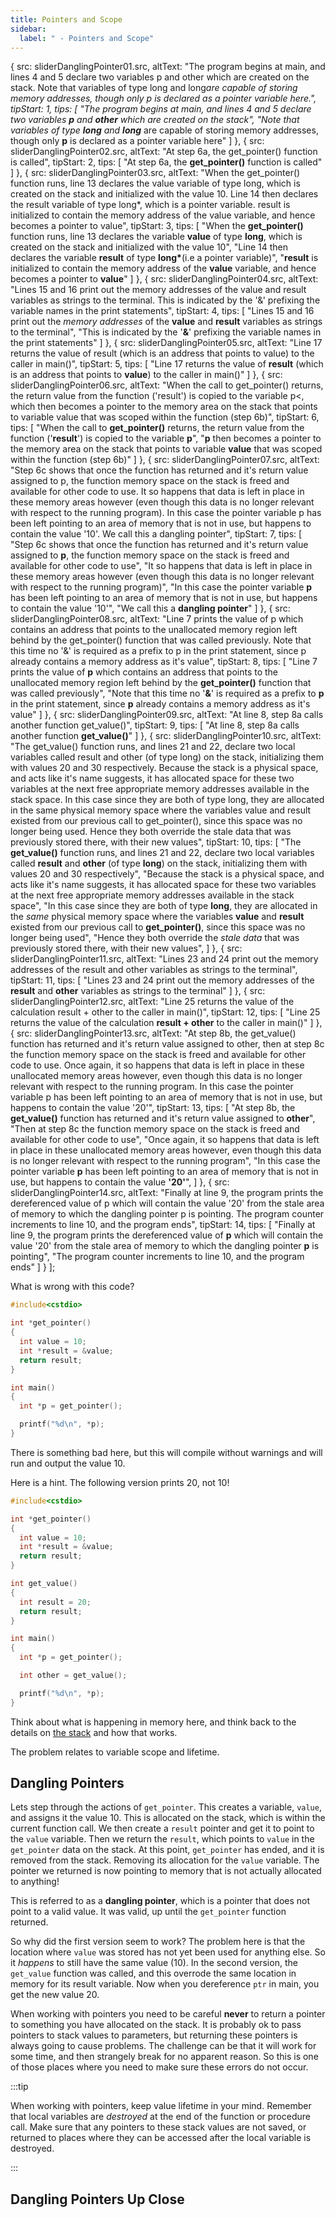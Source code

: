 ```yaml
---
title: Pointers and Scope
sidebar:
  label: " - Pointers and Scope"
---
```





  {
    src: sliderDanglingPointer01.src,
    altText: "The program begins at main, and lines 4 and 5 declare two variables p and other which are created on the stack. Note that variables of type long and long*are capable of storing memory addresses, though only p is declared as a pointer variable here.",
    tipStart: 1,
    tips: [
      "The program begins at main, and lines 4 and 5 declare two variables <strong>p</strong> and <strong>other</strong> which are created on the stack",
      "Note that variables of type <strong>long</strong> and <strong>long*</strong> are capable of storing memory addresses, though only <strong>p</strong> is declared as a pointer variable here"
    ]
  },
  {
    src: sliderDanglingPointer02.src,
    altText: "At step 6a, the get_pointer() function is called",
    tipStart: 2,
    tips: [
      "At step 6a, the <strong>get_pointer()</strong> function is called"
    ]
  },
  {
    src: sliderDanglingPointer03.src,
    altText: "When the get_pointer() function runs, line 13 declares the value variable of type long, which is created on the stack and initialized with the value 10. Line 14 then declares the result variable of type long*, which is a pointer variable. result is initialized to contain the memory address of the value variable, and hence becomes a pointer to value",
    tipStart: 3,
    tips: [
      "When the <strong>get_pointer()</strong> function runs, line 13 declares the variable <strong>value</strong> of type <strong>long</strong>, which is created on the stack and initialized with the value 10",
      "Line 14 then declares the variable <strong>result</strong> of type <strong>long*</strong>(i.e a pointer variable)",
      "<strong>result</strong> is initialized to contain the memory address of the <strong>value</strong> variable, and hence becomes a pointer to <strong>value</strong>"
    ]
  },
  {
    src: sliderDanglingPointer04.src,
    altText: "Lines 15 and 16 print out the memory addresses of the value and result variables as strings to the terminal. This is indicated by the '&' prefixing the variable names in the print statements",
    tipStart: 4,
    tips: [
      "Lines 15 and 16 print out the <em>memory addresses</em> of the <strong>value</strong> and <strong>result</strong> variables as strings to the terminal",
      "This is indicated by the '<strong>&</strong>' prefixing the variable names in the print statements"
    ]
  },
  {
    src: sliderDanglingPointer05.src,
    altText: "Line 17 returns the value of result (which is an address that points to value) to the caller in main()",
    tipStart: 5,
    tips: [
      "Line 17 returns the value of <strong>result</strong> (which is an address that points to <strong>value</strong>) to the caller in main()"
    ]
  },
  {
    src: sliderDanglingPointer06.src,
    altText: "When the call to get_pointer() returns, the return value from the function ('result') is copied to the variable p<, which then becomes a pointer to the memory area on the stack that points to variable value that was scoped within the function (step 6b)",
    tipStart: 6,
    tips: [
      "When the call to <strong>get_pointer()</strong> returns, the return value from the function ('<strong>result</strong>') is copied to the variable <strong>p</strong>",
      "<strong>p</strong> then becomes a pointer to the memory area on the stack that points to variable <strong>value</strong> that was scoped within the function (step 6b)"
    ]
  },
  {
    src: sliderDanglingPointer07.src,
    altText: "Step 6c shows that once the function has returned and it's return value assigned to p, the function memory space on the stack is freed and available for other code to use. It so happens that data is left in place in these memory areas however (even though this data is no longer relevant with respect to the running program). In this case the pointer variable p has been left pointing to an area of memory that is not in use, but happens to contain the value '10'. We call this a dangling pointer",
    tipStart: 7,
    tips: [
      "Step 6c shows that once the function has returned and it's return value assigned to <strong>p</strong>, the function memory space on the stack is freed and available for other code to use",
      "It so happens that data is left in place in these memory areas however (even though this data is no longer relevant with respect to the running program)",
      "In this case the pointer variable <strong>p</strong> has been left pointing to an area of memory that is not in use, but happens to contain the value '10'",
      "We call this a <strong>dangling pointer</strong>"
    ]
  },
  {
    src: sliderDanglingPointer08.src,
    altText: "Line 7 prints the value of p which contains an address that points to the unallocated memory region left behind by the get_pointer() function that was called previously. Note that this time no '&' is required as a prefix to p in the print statement, since p already contains a memory address as it's value",
    tipStart: 8,
    tips: [
      "Line 7 prints the value of <strong>p</strong> which contains an address that points to the unallocated memory region left behind by the <strong>get_pointer()</strong> function that was called previously",
      "Note that this time no '<strong>&</strong>' is required as a prefix to <strong>p</strong> in the print statement, since <strong>p</strong> already contains a memory address as it's value"
    ]
  },
  {
    src: sliderDanglingPointer09.src,
    altText: "At line 8, step 8a calls another function get_value()",
    tipStart: 9,
    tips: [
      "At line 8, step 8a calls another function <strong>get_value()</strong>"
    ]
  },
  {
    src: sliderDanglingPointer10.src,
    altText: "The get_value() function runs, and lines 21 and 22, declare two local variables called result and other (of type long) on the stack, initializing them with values 20 and 30 respectively. Because the stack is a physical space, and acts like it's name suggests, it has allocated space for these two variables at the next free appropriate memory addresses available in the stack space. In this case since they are both of type long, they are allocated in the same physical memory space where the variables value and result existed from our previous call to get_pointer(), since this space was no longer being used. Hence they both override the stale data that was previously stored there, with their new values",
    tipStart: 10,
    tips: [
      "The <strong>get_value()</strong> function runs, and lines 21 and 22, declare two local variables called <strong>result</strong> and <strong>other</strong> (of type <strong>long</strong>) on the stack, initializing them with values 20 and 30 respectively",
      "Because the stack is a physical space, and acts like it's name suggests, it has allocated space for these two variables at the next free appropriate memory addresses available in the stack space",
      "In this case since they are both of type <strong>long</strong>, they are allocated in the <em>same</em> physical memory space where the variables <strong>value</strong> and <strong>result</strong> existed from our previous call to <strong>get_pointer()</strong>, since this space was no longer being used",
      "Hence they both override the <em>stale data</em> that was previously stored there, with their new values",
    ]
  },
  {
    src: sliderDanglingPointer11.src,
    altText: "Lines 23 and 24 print out the memory addresses of the result and other variables as strings to the terminal",
    tipStart: 11,
    tips: [
      "Lines 23 and 24 print out the memory addresses of the <strong>result</strong> and <strong>other</strong> variables as strings to the terminal"
    ]
  },
  {
    src: sliderDanglingPointer12.src,
    altText: "Line 25 returns the value of the calculation result + other to the caller in main()",
    tipStart: 12,
    tips: [
      "Line 25 returns the value of the calculation <strong>result + other</strong> to the caller in main()"
    ]
  },
  {
    src: sliderDanglingPointer13.src,
    altText: "At step 8b, the get_value() function has returned and it's return value assigned to other, then at step 8c the function memory space on the stack is freed and available for other code to use. Once again, it so happens that data is left in place in these unallocated memory areas however, even though this data is no longer relevant with respect to the running program. In this case the pointer variable p has been left pointing to an area of memory that is not in use, but happens to contain the value '20'",
    tipStart: 13,
    tips: [
      "At step 8b, the <strong>get_value()</strong> function has returned and it's return value assigned to <strong>other</strong>",
      "Then at step 8c the function memory space on the stack is freed and available for other code to use",
      "Once again, it so happens that data is left in place in these unallocated memory areas however, even though this data is no longer relevant with respect to the running program",
      "In this case the pointer variable <strong>p</strong> has been left pointing to an area of memory that is not in use, but happens to contain the value <strong>'20'</strong>",
    ]
  },
  {
    src: sliderDanglingPointer14.src,
    altText: "Finally at line 9, the program prints the dereferenced value of p which will contain the value '20' from the stale area of memory to which the dangling pointer p is pointing. The program counter increments to line 10, and the program ends",
    tipStart: 14,
    tips: [
      "Finally at line 9, the program prints the dereferenced value of <strong>p</strong> which will contain the value '20' from the stale area of memory to which the dangling pointer <strong>p</strong> is pointing",
      "The program counter increments to line 10, and the program ends"
    ]
  }
];

What is wrong with this code?

```cpp
#include<cstdio>

int *get_pointer()
{
  int value = 10;
  int *result = &value;
  return result;
}

int main()
{
  int *p = get_pointer();

  printf("%d\n", *p);
}
```

There is something bad here, but this will compile without warnings and will run and output the value 10.

Here is a hint. The following version prints 20, not 10!

```cpp
#include<cstdio>

int *get_pointer()
{
  int value = 10;
  int *result = &value;
  return result;
}

int get_value()
{
  int result = 20;
  return result;
}

int main()
{
  int *p = get_pointer();

  int other = get_value();

  printf("%d\n", *p);
}
```

Think about what is happening in memory here, and think back to the details on [the stack](/book/part-2-organised-code/2-organising-code/2-trailside/01-1-the-stack) and how that works.

The problem relates to variable scope and lifetime.

## Dangling Pointers

Lets step through the actions of `get_pointer`. This creates a variable, `value`, and assigns it the value 10. This is allocated on the stack, which is within the current function call. We then create a `result` pointer and get it to point to the `value` variable. Then we return the `result`, which points to `value` in the `get_pointer` data on the stack. At this point, `get_pointer` has ended, and it is removed from the stack. Removing its allocation for the `value` variable. The pointer we returned is now pointing to memory that is not actually allocated to anything!

This is referred to as a **dangling pointer**, which is a pointer that does not point to a valid value. It was valid, up until the `get_pointer` function returned.

So why did the first version seem to work? The problem here is that the location where `value` was stored has not yet been used for anything else. So it *happens* to still have the same value (10). In the second version, the `get_value` function was called, and this overrode the same location in memory for its result variable. Now when you dereference `ptr` in main, you get the new value 20.

When working with pointers you need to be careful **never** to return a pointer to something you have allocated on the stack. It is probably ok to pass pointers to stack values to parameters, but returning these pointers is always going to cause problems. The challenge can be that it will work for some time, and then strangely break for no apparent reason. So this is one of those places where you need to make sure these errors do not occur.

:::tip

When working with pointers, keep value lifetime in your mind. Remember that local variables are *destroyed* at the end of the function or procedure call. Make sure that any pointers to these stack values are not saved, or returned to places where they can be accessed after the local variable is destroyed.

:::

## Dangling Pointers Up Close

<MySwiper client:only height="" images={sliderDanglingPointer}></MySwiper>

